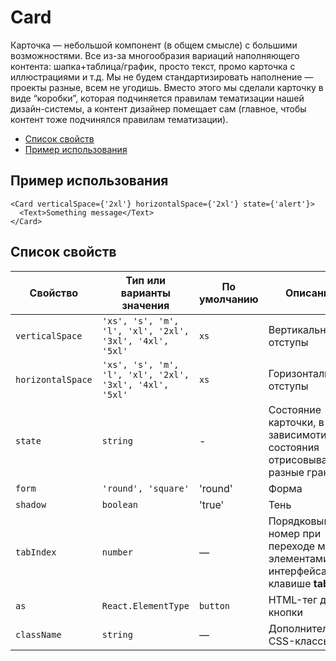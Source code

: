 

# Card

Карточка — небольшой компонент (в общем смысле) с большими возможностями. Все из-за многообразия вариаций
наполняющего контента: шапка+таблица/график, просто текст, промо карточка с иллюстрациями и т.д. Мы не будем
стандартизировать наполнение — проекты разные, всем не угодишь. Вместо этого мы сделали карточку в виде
“коробки”, которая подчиняется правилам тематизации нашей дизайн-системы, а контент дизайнер помещает сам
(главное, чтобы контент тоже подчинялся правилам тематизации).

- [Список свойств](#список-свойств)
- [Пример использования](#пример-использования)

## Пример использования

<CardExample />

```tsx
<Card verticalSpace={'2xl'} horizontalSpace={'2xl'} state={'alert'}>
  <Text>Something message</Text>
</Card>
```

## Список свойств

| Свойство          | Тип или варианты значения                               | По умолчанию | Описание                                                                     |
| ----------------- | ------------------------------------------------------- | ------------ | ---------------------------------------------------------------------------- |
| `verticalSpace`   | `'xs', 's', 'm', 'l', 'xl', '2xl', '3xl', '4xl', '5xl'` | `xs`         | Вертикальные отступы                                                         |
| `horizontalSpace` | `'xs', 's', 'm', 'l', 'xl', '2xl', '3xl', '4xl', '5xl'` | `xs`         | Горизонтальные отступы                                                       |
| `state`           | `string`                                                | -            | Состояние карточки, в зависимоти от состояния отрисовываются разные границы  |
| `form`            | `'round', 'square'`                                     | 'round'      | Форма                                                                        |
| `shadow`          | `boolean`                                               | 'true'       | Тень                                                                         |
| `tabIndex`        | `number`                                                | —            | Порядковый номер при переходе между элементами интерфейса по клавише **tab** |
| `as`              | `React.ElementType`                                     | `button`     | HTML-тег для кнопки                                                          |
| `className`       | `string`                                                | —            | Дополнительные CSS-классы                                                    |
